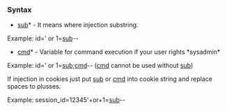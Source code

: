 ===Syntax===

*[[sub]]* - It means where injection substring.

Example: id=' or 1=[[sub]]--

*[[cmd]]* - Variable for command execution if your user rights *sysadmin*

Example: id=' or 1=[[sub]];[[cmd]]-- ([[cmd]] cannot be used without [[sub]])

If injection in cookies just put [[sub]] or [[cmd]] into cookie string and replace spaces to plusses.

Example: session_id=12345'+or+1=[[sub]]--